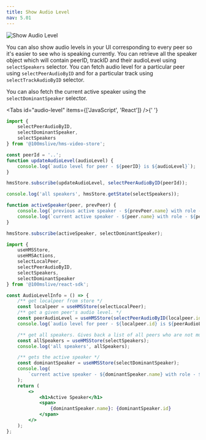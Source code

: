 ```yaml
---
title: Show Audio Level
nav: 5.01
---
```


![Show Audio Level](/guides/audio-levels.png)

You can also show audio levels in your UI corresponding to every peer so it's easier to see who is speaking currently.
You can retrieve all the speaker object which will contain peerID,
trackID and their audioLevel using `selectSpeakers` selector. You can fetch audio level for a particular peer using `selectPeerAudioByID`
and for a particular track using `selectTrackAudioByID` selector.

You can also fetch the current active speaker using the `selectDominantSpeaker` selector.

<Tabs id="audio-level" items={['JavaScript', 'React']} />{' '}

<Tab id='audio-level-0'>

```js
import {
    selectPeerAudioByID,
    selectDominantSpeaker,
    selectSpeakers
} from '@100mslive/hms-video-store';

const peerId = '..';
function updateAudioLevel(audioLevel) {
    console.log(`audio level for peer - ${peerID} is ${audioLevel}`);
}

hmsStore.subscribe(updateAudioLevel, selectPeerAudioByID(peerId));

console.log('all speakers', hmsStore.getState(selectSpeakers));

function activeSpeaker(peer, prevPeer) {
    console.log(`previous active speaker - ${prevPeer.name} with role - ${prevPeer.roleName}`);
    console.log(`current active speaker - ${peer.name} with role - ${peer.roleName}`);
}

hmsStore.subscribe(activeSpeaker, selectDominantSpeaker);
```

</Tab>

<Tab id='audio-level-1'>

```jsx
import {
    useHMSStore,
    useHMSActions,
    selectLocalPeer,
    selectPeerAudioByID,
    selectSpeakers,
    selectDominantSpeaker
} from '@100mslive/react-sdk';

const AudioLevelInfo = () => {
    /** get localpeer from store */
    const localpeer = useHMSStore(selectLocalPeer);
    /** get a given peer's audio level. */
    const peerAudioLevel = useHMSStore(selectPeerAudioByID(localpeer.id));
    console.log(`audio level for peer - ${localpeer.id} is ${peerAudioLevel}`);

    /** get all speakers. Gives back a list of all peers who are not muted. */
    const allSpeakers = useHMSStore(selectSpeakers);
    console.log('all speakers', allSpeakers);

    /** gets the active speaker */
    const dominantSpeaker = useHMSStore(selectDominantSpeaker);
    console.log(
        `current active speaker - ${dominantSpeaker.name} with role - ${dominantSpeaker.roleName}`
    );
    return (
        <>
            <h1>Active Speaker</h1>
            <span>
                {dominantSpeaker.name}: {dominantSpeaker.id}
            </span>
        </>
    );
};
```

</Tab>
